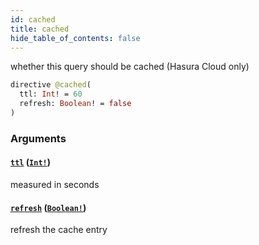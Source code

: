 ```yaml
---
id: cached
title: cached
hide_table_of_contents: false
---
```


whether this query should be cached (Hasura Cloud only)

```graphql
directive @cached(
  ttl: Int! = 60
  refresh: Boolean! = false
)
```

### Arguments

#### [`ttl`](#) ([`Int!`](../scalars/int))

measured in seconds

#### [`refresh`](#) ([`Boolean!`](../scalars/boolean))

refresh the cache entry
